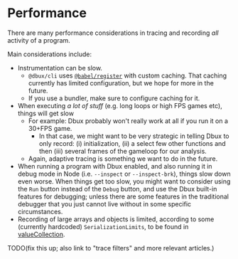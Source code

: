 # Performance

There are many performance considerations in tracing and recording *all* activity of a program.

Main considerations include:

* Instrumentation can be slow.
  * `@dbux/cli` uses [`@babel/register`](https://babeljs.io/docs/en/babel-register) with custom caching. That caching currently has limited configuration, but we hope for more in the future.
  * If you use a bundler, make sure to configure caching for it.
* When executing *a lot of stuff* (e.g. long loops or high FPS games etc), things will get slow
  * For example: Dbux probably won't really work at all if you run it on a 30+FPS game.
    * In that case, we might want to be very strategic in telling Dbux to only record: (i) initialization, (ii) a select few other functions and then (iii) several frames of the gameloop for our analysis.
  * Again, adaptive tracing is something we want to do in the future.
* When running a program with Dbux enabled, and also running it in debug mode in Node (i.e. `--inspect` or `--inspect-brk`), things slow down even worse. When things get too slow, you might want to consider using the `Run` button instead of the `Debug` button, and use the Dbux built-in features for debugging; unless there are some features in the traditional debugger that you just cannot live without in some specific circumstances.
* Recording of large arrays and objects is limited, according to some (currently hardcoded) `SerializationLimits`, to be found in [valueCollection](dbux-runtime/src/data/valueCollection.js).


TODO(fix this up; also link to "trace filters" and more relevant articles.)

